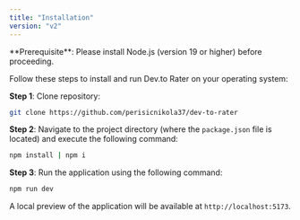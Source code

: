 ```yaml
---
title: "Installation"
version: "v2"
---
```


<Info>
  **Prerequisite**: Please install Node.js (version 19 or higher) before
  proceeding.
</Info>

Follow these steps to install and run Dev.to Rater on your operating system:

**Step 1**: Clone repository:

<CodeGroup>

```bash git
git clone https://github.com/perisicnikola37/dev-to-rater
```

</CodeGroup>

**Step 2**: Navigate to the project directory (where the `package.json` file is located) and execute the following command:

```bash npm
npm install | npm i
```

**Step 3**: Run the application using the following command:

```bash npm
npm run dev
```

A local preview of the application will be available at `http://localhost:5173`.
